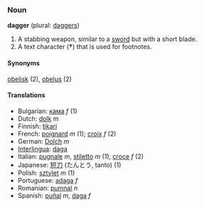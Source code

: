 ===Noun===
'''dagger''' (plural: [[daggers]])
#A stabbing weapon, similar to a [[sword]] but with a short blade.
#A text character ('''&dagger;''') that is used for footnotes. 

====Synonyms====
[[obelisk]] (2), [[obelus]] (2)

====Translations====
*Bulgarian: [[кама]] ''f'' (1)
*Dutch: [[dolk]] ''m''
*Finnish: [[tikari]]
*French: [[poignard]] ''m'' (1); [[croix]] ''f'' (2)
*German: [[Dolch]] ''m''
*[[Interlingua]]: [[daga]]
*Italian: [[pugnale]] ''m'', [[stiletto]] ''m'' (1), [[croce]] ''f'' (2)
*Japanese: [[短刀]] (たんとう, tanto) (1)
*Polish: [[sztylet]] ''m'' (1)
*Portuguese: [[adaga]] ''f''
*Romanian: [[pumnal]] ''n''
*Spanish: [[puñal]] ''m'', [[daga]] ''f''
